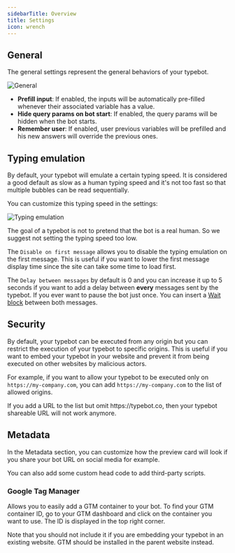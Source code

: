```yaml
---
sidebarTitle: Overview
title: Settings
icon: wrench
---
```


## General

The general settings represent the general behaviors of your typebot.

<Frame style={{ maxWidth: '400px' }}>
  <img src="/images/settings/general.png" alt="General" />
</Frame>

- **Prefill input**: If enabled, the inputs will be automatically pre-filled whenever their associated variable has a value.
- **Hide query params on bot start**: If enabled, the query params will be hidden when the bot starts.
- **Remember user**: If enabled, user previous variables will be prefilled and his new answers will override the previous ones.

## Typing emulation

By default, your typebot will emulate a certain typing speed. It is considered a good default as slow as a human typing speed and it's not too fast so that multiple bubbles can be read sequentially.

You can customize this typing speed in the settings:

<Frame style={{ maxWidth: '400px' }}>
  <img src="/images/settings/typing-emulation.png" alt="Typing emulation" />
</Frame>

The goal of a typebot is not to pretend that the bot is a real human. So we suggest not setting the typing speed too low.

The `Disable on first message` allows you to disable the typing emulation on the first message. This is useful if you want to lower the first message display time since the site can take some time to load first.

The `Delay between messages` by default is 0 and you can increase it up to 5 seconds if you want to add a delay between **every** messages sent by the typebot. If you ever want to pause the bot just once. You can insert a [Wait block](../editor/blocks/logic/wait) between both messages.

## Security

By default, your typebot can be executed from any origin but you can restrict the execution of your typebot to specific origins. This is useful if you want to embed your typebot in your website and prevent it from being executed on other websites by malicious actors.

For example, if you want to allow your typebot to be executed only on `https://my-company.com`, you can add `https://my-company.com` to the list of allowed origins.

<Warning>
  If you add a URL to the list but omit https://typebot.co, then your typebot
  shareable URL will not work anymore.
</Warning>

## Metadata

In the Metadata section, you can customize how the preview card will look if you share your bot URL on social media for example.

You can also add some custom head code to add third-party scripts.

### Google Tag Manager

Allows you to easily add a GTM container to your bot. To find your GTM container ID, go to your GTM dashboard and click on the container you want to use. The ID is displayed in the top right corner.

Note that you should not include it if you are embedding your typebot in an existing website. GTM should be installed in the parent website instead.
